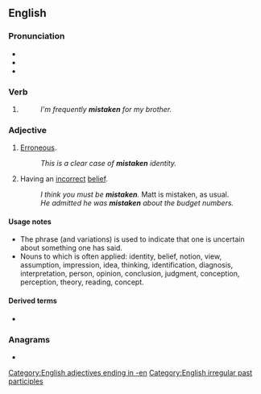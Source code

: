 ==English==

===Pronunciation===
* {{IPA|/mɪsˈteɪkən/|lang=en}}
* {{audio|en-us-mistaken.ogg|Audio (US)|lang=en}}
* {{rhymes|eɪkən|lang=en}}

===Verb===
{{head|en|past participle}}

# {{past participle of|mistake|lang=en|nocat=1}}
#: ''I'm frequently '''mistaken''' for my brother.''

===Adjective===
{{en-adj}}

# [[erroneous|Erroneous]].
#: ''This is a clear case of '''mistaken''' identity.''
# {{lb|en|with a copula verb|often|with ''about''}} Having an [[incorrect]] [[belief]].
#: ''I think you must be '''mistaken'''.'' Matt is mistaken, as usual. 
#: ''He admitted he was '''mistaken''' about the budget numbers.''

====Usage notes====
* The phrase {{m|en||if I'm not mistaken}} (and variations) is used to indicate that one is uncertain about something one has said.
* Nouns to which {{m|en||mistaken}} is often applied: identity, belief, notion, view, assumption, impression, idea, thinking, identification, diagnosis, interpretation, person, opinion, conclusion, judgment, conception, perception, theory, reading, concept.

====Derived terms====
* {{l|en|mistaken identity}}

===Anagrams===
* {{anagrams|en|a=aeikmnst|mankiest}}

[[Category:English adjectives ending in -en]]
[[Category:English irregular past participles]]